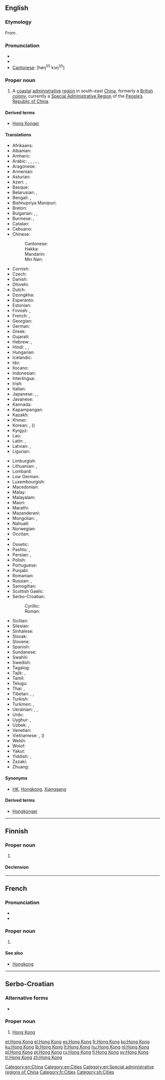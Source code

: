 {{also|Hongkong|Hong-Kong|Hồng Kông}}
==English==
{{wikipedia}}

===Etymology===
From {{etyl|yue}} {{term|香港|tr=Hēunggóng|sc=Hani|lang=yue}}.

===Pronunciation===
* {{IPA|/hɒŋ k<sup>h</sup>ɒŋ/}}
* {{rhymes|ɒŋ}}
* [[Cantonese]]: [høŋ<sup>55</sup> kɔŋ<sup>35</sup>]

===Proper noun===
{{en-proper noun}}

# A [[coastal]] [[administrative]] [[region]] in south-east [[China]], formerly a [[British]] [[colony]], currently a [[Special Administrative Region]] of the [[People's Republic of China|People’s Republic of China]].

====Derived terms====
* [[Hong Konger]]

====Translations====
{{trans-top|coastal administrative region in south-east China}}
* Afrikaans: {{t-|af|Hongkong}}
* Albanian: {{t-|sq|Hong Kong}}
* Amharic: {{t-|am|ሆንግ ኮንግ|tr=hong kong|sc=Ethi}}
* Arabic: {{t-|ar|هونغ كونغ|m|tr=hunġ kunġ}}, {{t-|ar|هونغكونغ|m|tr=hunġkunġ}}, {{t-|ar|هونكونغ|m|tr=hunkunġ}}, {{t-|ar|هونجكونج|m|tr=hungkung}}, {{t-|ar|هونج كونج|m|tr=hung kung}}, {{t-|ar|هونكونج|m|tr=hunkung}}
* Aragonese: {{t-|an|Hong Kong}}
* Armenian: {{t-|hy|Հոնկոնգ|tr=Honkong}}
* Asturian: {{t-|ast|Hong Kong}}
* Azeri: {{t-|az|Honq Konq}}, {{t-|az|Syanqan}}
* Basque: {{t-|eu|Hong Kong}}
* Belarusian: {{t-|be|Ганконг|m|tr=Hankónh}}, {{t-|be|Сянган|m|tr=Sjanhán}}
* Bengali: {{t-|bn|হংকং|tr=hôṃkôṃ|sc=Beng}}, {{t-|bn|হং কং|tr=hôṃ kôṃ|sc=Beng}}
* Bishnupriya Manipuri: {{tø|bpy|হংকং}}
* Breton: {{t-|br|Hong Kong}}
* Bulgarian: {{t-|bg|Хонконг|m|tr=Honkong}}, {{t-|bg|Сянган|m|tr=Sjangán}}, {{t+|bg|Хонг Конг|m|tr=Hong Kong|sc=Cyrl}}
* Burmese: {{t-|my|ဟောင်ကောင်|sc=Mymr}}, {{t-|my|ဟောင္‌ကောင္|tr=Hoũkoũ|sc=Mymr}}
* Catalan: {{t-|ca|Hong Kong}}
* Cebuano: {{tø|ceb|Hong Kong}}
* Chinese:
*: Cantonese: {{tø|yue|香港|tr=heung<sup>1</sup> gong<sup>2</sup>}}
*: Hakka: {{tø|hak|香港|tr=Hiông-kóng|sc=Hans}}
*: Mandarin: {{t-|cmn|香港|tr=[[Xiānggǎng]]|sc=Hani}}
*: Min Nan: {{t+|nan|香港|tr=Hiong-káng|sc=Hans}}
* Cornish: {{t-|kw|Hong Kong}}
* Czech: {{t-|cs|Hongkong|m}}
* Danish: {{t-|da|Hongkong}}
* Dhivehi: {{t-|dv|ހޮންކޮންގު|tr=honkongu}}
* Dutch: {{t-|nl|Hongkong}}
* Dzongkha: {{t-|dz|ཧོང་ཀོང|tr=hoṅ.koṅ|sc=Tibt}}
* Esperanto: {{t-|eo|Honkongo}}
* Estonian: {{t-|et|Hongkong}}
* Finnish: {{t+|fi|Hongkong}}, {{t-|fi|Xianggang}}
* French: {{t+|fr|Hong Kong|m}}, {{t+|fr|Hongkong|m}}
* Georgian: {{t-|ka|ჰონგკონგი|tr=hongkongi|sc=Geor}}
* German: {{t+|de|Hongkong|n}}
* Greek: {{t-|el|Χονγκ Κονγκ|tr=Hóng Kóng}}
* Gujarati: {{t-|gu|હોંગકોંગ|sc=Gujr}}
* Hebrew: {{t-|he|הונג קונג|m|tr=hong qong}}, {{t-|he|הונג־קונג|m|tr=hong-qong}}
* Hindi: {{t-|hi|हांग कांग|tr=hāṅg kāṅg}}, {{t-|hi|हांगकांग|tr=hāṅgkāṅg}}, {{t-|hi|हाँग काँग|tr=hā̃g kā̃g|sc=Deva}}
* Hungarian: {{t+|hu|Hongkong}}
* Icelandic: {{t-|is|Hong Kong}}
* Ido: {{t-|io|Hong Kong}}
* Ilocano: {{tø|ilo|Hong Kong}}
* Indonesian: {{t-|id|Hong Kong}}
* Interlingua: {{t-|ia|Hong Kong}}
* Irish: {{t-|ga|Hong Cong}}
* Italian: {{t-|it|Hong Kong|f}}
* Japanese: {{t-|ja|香港|tr=ほんこん, Honkon}}, {{t-|ja|ホンコン|tr=Honkon}}, {{t-|ja|シャンガン|tr=Shangan}}
* Javanese: {{t-|jv|Hong Kong}}
* Kannada: {{t-|kn|ಹಾಂಗ್ ಕಾಂಗ್|tr=hāṅg kāṅg|sc=Knda}}
* Kapampangan: {{tø|pam|Hong Kong}}
* Kazakh: {{t-|kk|Шәңғаң|tr=Şəŋğaŋ|sc=Cyrl}}
* Khmer: {{t-|km|ហុងកុង|tr=hong kong|sc=Khmr}}
* Korean: {{t-|ko|홍콩|tr=Hongkong|sc=Hang}}, {{t-|ko|향항|tr=hyanghang|sc=Hang}} ({{t-|ko|香港|tr=hyanghang|sc=Hani}})
* Kyrgyz: {{t-|ky|Гонконг|tr=Gonkong|sc=Cyrl}}
* Lao: {{t-|lo|ຮ່ອງກົງ|sc=Laoo}}
* Latin: {{t-|la|Hongcongum}}, {{t-|la|Siamkiamum}}
* Latvian: {{t-|lv|Honkonga}}, {{t-|lv|Sjangana}}
* Ligurian: {{tø|lij|Hong Kong}}
{{trans-mid}}
* Limburgish: {{t-|li|Hong Kong}}
* Lithuanian: {{t+|lt|Honkongas|m}}, {{t+|lt|Siangangas|m}}
* Lombard: {{tø|lmo|Hong Kong}}
* Low German: {{t-|nds|Hongkong}}
* Luxembourgish: {{t+|lb|Hong Kong}}
* Macedonian: {{t-|mk|Хонгконг|m|tr=Hóngkong}}
* Malay: {{t-|ms|Hong Kong}}
* Malayalam: {{t-|ml|ഹോങ്കോങ്|sc=Mlym}}
* Maori: {{t-|mi|Hongipua}}
* Marathi: {{t-|mr|हाँग काँग|tr=hā̃g kā̃g|sc=Deva}}
* Mazanderani: {{tø|mzn|هونگ کونگ|sc=fa-Arab}}
* Mongolian: {{t-|mn|Хонг Конг|tr=Hong Kong|sc=Cyrl}}, {{t-|mn|Сянган|tr=Sjangan|sc=Cyrl}}
* Nahuatl: {{t-|nah|Hong Kong}}
* Norwegian: {{t-|no|Hongkong}}
* Occitan: {{t-|oc|Hong Kong}}
* {{trreq|or}}
* Ossetic: {{tø|os|Гонконг|tr=Gonkong|sc=Cyrl}}
* Pashto: {{t-|ps|هانګ کانګ|tr=hāng kāng|sc=ps-Arab}}, {{t-|ps|هاڼ کاڼ|tr=hāṅ kāṅ|sc=ps-Arab}}
* Persian: {{t-|fa|هنگ کنگ|tr=Hong Kong}}, {{t-|fa|هنگ‌کنگ|tr=Hong-Kong|sc=fa-Arab}}
* Polish: {{t+|pl|Hongkong|m}}
* Portuguese: {{t+|pt|Hong Kong|m}}
* Punjabi: {{t-|pa|ਹਾਂਗ ਕਾਂਗ|sc=Guru}}
* Romanian: {{t-|ro|Hong Kong}}
* Russian: {{t+|ru|Гонконг|m|tr=Gonkóng}}, {{t-|ru|Сянган|m|tr=Sjangán}}
* Samogitian: {{tø|sgs|Huonkuongs}}
* Scottish Gaelic: {{t-|gd|Hong Cong}}
* Serbo-Croatian:
*: Cyrillic: {{t-|sh|Хонг Конг|m|sc=Cyrl}}
*: Roman: {{t-|sh|Hong Kong|m|sc=Latn}}
* Sicilian: {{t-|scn|Hong Kong}}
* Silesian: {{tø|szl|Hůngkůng}}
* Sinhalese: {{t-|si|හොංකොං|sc=Sinh}}
* Slovak: {{t-|sk|Hongkong|m}}
* Slovene: {{t-|sl|Hong Kong|m}}
* Spanish: {{t+|es|Hong Kong|m}}
* Sundanese: {{t-|su|Hong Kong}}
* Swahili: {{t-|sw|Hong Kong}}
* Swedish: {{t+|sv|Hongkong}}
* Tagalog: {{t-|tl|Hongkong}}
* Tajik: {{t-|tg|Гонконг|tr=Gonkong|sc=Cyrl}}, {{t-|tg|Сянган|tr=Syangan|sc=Cyrl}}
* Tamil: {{t-|ta|ஹொங்கொங்}}
* Telugu: {{t-|te|హాంగ్కాంగ్}}
* Thai: {{t-|th|เขตบริหารพิเศษฮ่องกง|tr=khèet boríhăan písèet hôngkong}}, {{t+|th|ฮ่องกง|tr=hông-kong}}
* Tibetan: {{t-|bo|ཞང་ཀང|sc=Tibt}}, {{t-|bo|ཤང་ཀང|tr=šaṅ.kaṅ|sc=Tibt}}, {{t-|bo|ཤའང་ཀའང|tr=šāṅ.kāṅ|sc=Tibt}}
* Turkish: {{t+|tr|Hong Kong}}
* Turkmen: {{t-|tk|Sýangan}}, {{t-|tk|Gonkong}}
* Ukrainian: {{t-|uk|Гонконг|m|tr=Honkónh}}, {{t-|uk|Сянган|m|tr=Sjanhán}}, {{t-|uk|Сянґан|m|tr=Sjangán|sc=Cyrl}}
* Urdu: {{t-|ur|ہانگ کانگ|tr=hāṅg kāṅg}}
* Uyghur: {{t-|ug|شياڭگاڭ|tr=shyanggang|sc=ug-Arab}}, {{t-|ug|شاڭگاڭ|tr=shanggang|sc=ug-Arab}}
* Uzbek: {{t-|uz|Syangan}}, {{t-|uz|Gonkong}}
* Venetian: {{tø|vec|Hong Kong}}
* Vietnamese: {{t-|vi|Hồng Kông}}, {{t-|vi|Hương Cảng}} ({{t+|vi|香港}})
* Welsh: {{t-|cy|Hong Kong}}
* Wolof: {{t-|wo|Ooŋ Koŋ}}
* Yakut: {{tø|sah|Хоҥ Коҥ}}
* Yiddish: {{t-|yi|האָנג קאָנג|tr=hong kong|sc=Hebr}}, {{t-|yi|האָנגקאָנג|tr=hongkong|sc=Hebr}}
* Zazaki: {{tø|zza|Hong Kong}}
* Zhuang: {{t-|za|Homgongj}}
{{trans-bottom}}

====Synonyms====
* {{sense|region in China}} [[HK]], [[Hongkong]], [[Xianggang#English|Xianggang]]

====Derived terms====
* [[Hongkonger]]

[[Category:en:China]]
[[Category:en:Cities]]
[[Category:en:Special administrative regions of China]]

----

==Finnish==

===Proper noun===
{{fi-proper noun}}

# {{alternative spelling of|Hongkong|lang=fi}}

====Declension====
{{fi-decl-risti|Hong Kong|i=0|nopl=1}}

----

==French==

===Pronunciation===
* {{audio|Fr-Hong Kong.ogg|Audio}}
* {{audio|Fr-Paris--Hong Kong.ogg|Audio (Paris)}}

===Proper noun===
{{fr-proper noun}}

# {{l|en|Hong Kong}}

====See also====
* [[Hongkong#French|Hongkong]]

[[Category:fr:Cities]]

----

==Serbo-Croatian==

===Alternative forms===
* {{l|sh|Hongkong|sc=Latn}}

===Proper noun===
{{sh-proper noun|g=m|head=[[Hong]] [[Kong]]|r|Хонг Конг}}

# [[#English|Hong Kong]]

[[Category:sh:Cities]]

[[et:Hong Kong]]
[[el:Hong Kong]]
[[es:Hong Kong]]
[[fr:Hong Kong]]
[[ko:Hong Kong]]
[[ku:Hong Kong]]
[[lb:Hong Kong]]
[[lt:Hong Kong]]
[[hu:Hong Kong]]
[[nl:Hong Kong]]
[[pl:Hong Kong]]
[[pt:Hong Kong]]
[[ru:Hong Kong]]
[[fi:Hong Kong]]
[[sv:Hong Kong]]
[[tr:Hong Kong]]
[[zh:Hong Kong]]